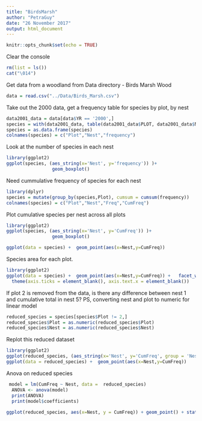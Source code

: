 ```yaml
---
title: "BirdsMarsh"
author: "PetraGuy"
date: "26 November 2017"
output: html_document
---
```


```r
knitr::opts_chunk$set(echo = TRUE)
```

Clear the console
```r
rm(list = ls())
cat("\014")

```


Get data from a woodland from Data directory - Birds Marsh Wood
```r
data = read.csv("../Data/Birds_Marsh.csv")

```

Take out the 2000 data, get a frequency table for species by plot, by nest
```r
data2001_data = data[data$YR == '2000',]
species = with(data2001_data, table(data2001_data$PLOT, data2001_data$NEST))
species = as.data.frame(species)
colnames(species) = c("Plot","Nest","frequency")


```

Look at the number of species in each nest

```r
library(ggplot2)
ggplot(species, (aes_string(x='Nest', y='frequency')) )+
                 geom_boxplot()

```


Need cummulative frequency of species for each nest


```r
library(dplyr)
species = mutate(group_by(species,Plot), cumsum = cumsum(frequency))
colnames(species) = c("Plot","Nest","Freq","CumFreq")


```

Plot cumulative species per nest across all plots

```r
library(ggplot2)
ggplot(species, (aes_string(x='Nest', y='CumFreq')) )+
                 geom_boxplot()

ggplot(data = species) +  geom_point(aes(x=Nest,y=CumFreq)) 

```

Species area for each plot.

```r
library(ggplot2)
ggplot(data = species) +  geom_point(aes(x=Nest,y=CumFreq)) +   facet_wrap(~Plot) +
  theme(axis.ticks = element_blank(), axis.text.x = element_blank())
```

If plot 2 is removed from the data, is there any difference between nest 1 and cumulative total in nest 5?
PS, converting nest and plot to numeric for linear model

```r
reduced_species = species[species$Plot != 2,]
reduced_species$Plot = as.numeric(reduced_species$Plot)
reduced_species$Nest = as.numeric(reduced_species$Nest)

```

Replot this reduced dataset

```r
library(ggplot2)
ggplot(reduced_species, (aes_string(x='Nest', y='CumFreq', group = 'Nest')) )+  geom_boxplot()
ggplot(data = reduced_species) +  geom_point(aes(x=Nest,y=CumFreq)) 

```

Anova on reduced species

```r
 model = lm(CumFreq ~ Nest, data =  reduced_species)
  ANOVA <- anova(model)
  print(ANOVA)
  print(model$coefficients)
  
ggplot(reduced_species, aes(x=Nest, y = CumFreq)) + geom_point() + stat_smooth(method = "lm", col = 'red')
    
   
```


